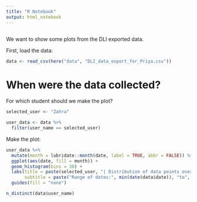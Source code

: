 ```yaml
---
title: "R Notebook"
output: html_notebook
---
```


```r

```


We want to show some plots from the DLI exported data.

First, load the data:

```r
data <- read_csv(here("data", "DLI_data_export_for_Priya.csv"))
```

# When were the data collected?

For which student should we make the plot?

```r
selected_user <- "Zahra"

user_data <- data %>%
  filter(user_name == selected_user)
```

Make the plot:

```r
user_data %>% 
  mutate(month = lubridate::month(date, label = TRUE, abbr = FALSE)) %>% 
  ggplot(aes(date, fill = month)) +
  geom_histogram(bins = 30) +
  labs(title = paste(selected_user, "| Distribution of data points over time"),
       subtitle = paste("Range of dates:", min(date(data$date)), "to", max(date(data$date)))) +
  guides(fill = "none")
```

```r
n_distinct(data$user_name)
```

